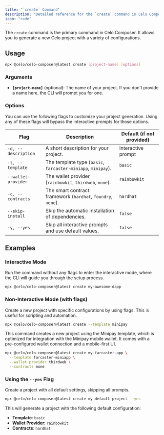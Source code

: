 ```yaml
---
title: "`create` Command"
description: "Detailed reference for the `create` command in Celo Composer."
icon: "code"
---
```


The `create` command is the primary command in Celo Composer. It allows you to generate a new Celo project with a variety of configurations.

## Usage

```bash
npx @celo/celo-composer@latest create [project-name] [options]
```

### Arguments

- **`[project-name]`** (optional): The name of your project. If you don't provide a name here, the CLI will prompt you for one.

### Options

You can use the following flags to customize your project generation. Using any of these flags will bypass the interactive prompts for those options.

| Flag                | Description                                                  | Default (if not provided) |
| ------------------- | ------------------------------------------------------------ | ------------------------- |
| `-d, --description` | A short description for your project.                        | Interactive prompt        |
| `-t, --template`    | The template type (`basic`, `farcaster-miniapp`, `minipay`). | `basic`                   |
| `--wallet-provider` | The wallet provider (`rainbowkit`, `thirdweb`, `none`).      | `rainbowkit`              |
| `-c, --contracts`   | The smart contract framework (`hardhat`, `foundry`, `none`). | `hardhat`                 |
| `--skip-install`    | Skip the automatic installation of dependencies.             | `false`                   |
| `-y, --yes`         | Skip all interactive prompts and use default values.         | `false`                   |

## Examples

### Interactive Mode

Run the command without any flags to enter the interactive mode, where the CLI will guide you through the setup process.

```bash
npx @celo/celo-composer@latest create my-awesome-dapp
```

### Non-Interactive Mode (with flags)

Create a new project with specific configurations by using flags. This is useful for scripting and automation.

```bash
npx @celo/celo-composer@latest create --template minipay
```

This command creates a new project using the Minipay template, which is optimized for integration with the Minipay mobile wallet. It comes with a pre-configured wallet connection and a mobile-first UI.

```bash
npx @celo/celo-composer@latest create my-farcaster-app \
  --template farcaster-miniapp \
  --wallet-provider thirdweb \
  --contracts none
```

### Using the `--yes` Flag

Create a project with all default settings, skipping all prompts.

```bash
npx @celo/celo-composer@latest create my-default-project --yes
```

This will generate a project with the following default configuration:

- **Template**: `basic`
- **Wallet Provider**: `rainbowkit`
- **Contracts**: `hardhat`
